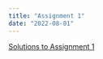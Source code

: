 ```yaml
---
title: "Assignment 1"
date: "2022-08-01"
---
```


[Solutions to Assignment 1](/solutions/01-solutions.pdf)
